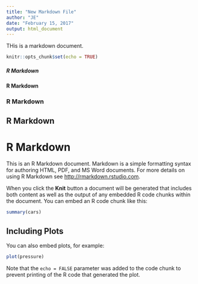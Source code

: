 ```yaml
---
title: "New Markdown File"
author: "JE"
date: "February 15, 2017"
output: html_document
---
```


THis is a markdown document.

```r
knitr::opts_chunk$set(echo = TRUE)
```

##### R Markdown
#### R Markdown
### R Markdown
## R Markdown
# R Markdown

This is an R Markdown document. Markdown is a simple formatting syntax for authoring HTML, PDF, and MS Word documents. For more details on using R Markdown see <http://rmarkdown.rstudio.com>.

When you click the **Knit** button a document will be generated that includes both content as well as the output of any embedded R code chunks within the document. You can embed an R code chunk like this:

```r
summary(cars)
```

## Including Plots

You can also embed plots, for example:

```r
plot(pressure)
```

Note that the `echo = FALSE` parameter was added to the code chunk to prevent printing of the R code that generated the plot.
